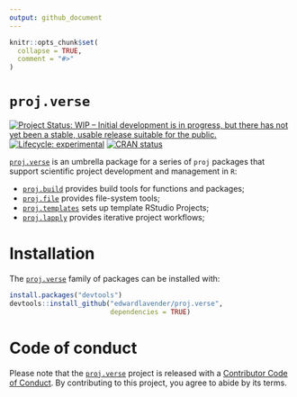 ```yaml
---
output: github_document
---
```


```r
knitr::opts_chunk$set(
  collapse = TRUE,
  comment = "#>"
)
```

# `proj.verse`

[![Project Status: WIP – Initial development is in progress, but there has not yet been a stable, usable release suitable for the public.](https://www.repostatus.org/badges/latest/wip.svg)](https://www.repostatus.org/#wip)
[![Lifecycle: experimental](https://img.shields.io/badge/lifecycle-experimental-orange.svg)](https://lifecycle.r-lib.org/articles/stages.html#experimental)
[![CRAN status](https://www.r-pkg.org/badges/version/patter)](https://CRAN.R-project.org/package=patter)

[`proj.verse`](https://github.com/edwardlavender/proj.verse) is an umbrella package for a series of `proj` packages that support scientific project development and management in `R`:

- [`proj.build`](https://github.com/edwardlavender/proj.build) provides build tools for functions and packages;
- [`proj.file`](https://github.com/edwardlavender/proj.file) provides file-system tools;
- [`proj.templates`](https://github.com/edwardlavender/proj.templates) sets up template RStudio Projects;
- [`proj.lapply`](https://github.com/edwardlavender/proj.lapply) provides iterative project workflows;

# Installation

The [`proj.verse`](https://github.com/edwardlavender/proj.verse) family of packages can be installed with: 

```r
install.packages("devtools")
devtools::install_github("edwardlavender/proj.verse", 
                         dependencies = TRUE)
```

# Code of conduct

Please note that the [`proj.verse`](https://github.com/edwardlavender/proj.verse) project is released with a [Contributor Code of Conduct](https://contributor-covenant.org/version/2/1/CODE_OF_CONDUCT.html). By contributing to this project, you agree to abide by its terms.